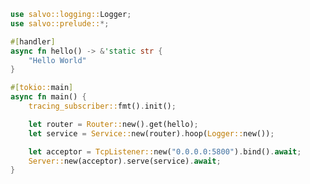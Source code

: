 ```rust  title="logging/src/main.rs"
use salvo::logging::Logger;
use salvo::prelude::*;

#[handler]
async fn hello() -> &'static str {
    "Hello World"
}

#[tokio::main]
async fn main() {
    tracing_subscriber::fmt().init();

    let router = Router::new().get(hello);
    let service = Service::new(router).hoop(Logger::new());

    let acceptor = TcpListener::new("0.0.0.0:5800").bind().await;
    Server::new(acceptor).serve(service).await;
}

```